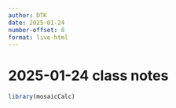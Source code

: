 ```yaml
---
author: DTK
date: 2025-01-24
number-offset: 8
format: live-html
---
```


# 2025-01-24 class notes

```r
library(mosaicCalc)
```



